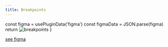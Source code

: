 ```yaml
---
title: Breakpoints
---
```



  const figma = usePluginData('figma')
  const figmaData = JSON.parse(figma)
  return <img src={figmaData.breakpoints} alt="breakpoints" />
}

<Figma />

[see figma](https://www.figma.com/file/9tNXeY1XbVmfHEVCYYtoal/03---%F0%9F%8E%A8-Branding-guidelines)
